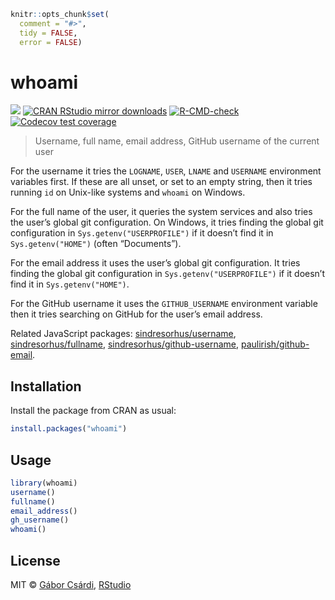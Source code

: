 
```r
knitr::opts_chunk$set(
  comment = "#>",
  tidy = FALSE,
  error = FALSE)
```

# whoami

<!-- badges: start -->
[![](https://www.r-pkg.org/badges/version/whoami)](https://www.r-pkg.org/pkg/whoami)
[![CRAN RStudio mirror downloads](https://cranlogs.r-pkg.org/badges/whoami)](https://www.r-pkg.org/pkg/whoami)
[![R-CMD-check](https://github.com/r-lib/whoami/actions/workflows/R-CMD-check.yaml/badge.svg)](https://github.com/r-lib/whoami/actions/workflows/R-CMD-check.yaml)
[![Codecov test coverage](https://codecov.io/gh/r-lib/whoami/branch/main/graph/badge.svg)](https://app.codecov.io/gh/r-lib/whoami?branch=main)
<!-- badges: end -->

> Username, full name, email address, GitHub username of the current user

For the username it tries the `LOGNAME`, `USER`, `LNAME` and
`USERNAME` environment variables first. If these are all unset,
or set to an empty string, then it tries running `id` on Unix-like
systems and `whoami` on Windows.

For the full name of the user, it queries the system services and also
 tries the user's global git configuration. On Windows, it tries finding
 the global git configuration in `Sys.getenv("USERPROFILE")` if it doesn't
 find it in `Sys.getenv("HOME")` (often "Documents").

For the email address it uses the user's global git configuration. It tries
finding the global git configuration in `Sys.getenv("USERPROFILE")` if it
doesn't find it in `Sys.getenv("HOME")`.

For the GitHub username it uses the `GITHUB_USERNAME` environment variable
then it tries searching on GitHub for the user's email address.

Related JavaScript packages:
[sindresorhus/username](https://github.com/sindresorhus/username),
[sindresorhus/fullname](https://github.com/sindresorhus/fullname),
[sindresorhus/github-username](https://github.com/sindresorhus/github-username),
[paulirish/github-email](https://github.com/paulirish/github-email).

## Installation

Install the package from CRAN as usual:

```r
install.packages("whoami")
```

## Usage

```r
library(whoami)
username()
fullname()
email_address()
gh_username()
whoami()
```

## License

MIT © [Gábor Csárdi](https://github.com/gaborcsardi), [RStudio](https://github.com/rstudio)
